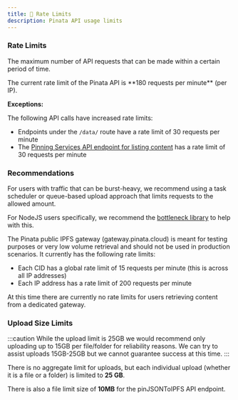 ```yaml
---
title: 🛑 Rate Limits
description: Pinata API usage limits
---
```



### Rate Limits

The maximum number of API requests that can be made within a certain period of time.

<Tabs>
<TabItem label="Pinata API">
The current rate limit of the Pinata API is **180 requests per minute** (per IP).

**Exceptions:**

The following API calls have increased rate limits:

* Endpoints under the ```/data/``` route have a rate limit of 30 requests per minute
* The [Pinning Services API endpoint for listing content](https://ipfs.github.io/pinning-services-api-spec/) has a rate limit of 30 requests per minute

### Recommendations

For users with traffic that can be burst-heavy, we recommend using a task scheduler or queue-based upload approach that limits requests to the allowed amount.

For NodeJS users specifically, we recommend the [bottleneck library](https://www.npmjs.com/package/bottleneck) to help with this.
</TabItem>

<TabItem label="Public Gateway">
The Pinata public IPFS gateway (gateway.pinata.cloud) is meant for testing purposes or very low volume retrieval and should not be used in production scenarios. It currently has the following rate limits:

- Each CID has a global rate limit of 15 requests per minute (this is across all IP addresses)
- Each IP address has a rate limit of 200 requests per minute
</TabItem>

<TabItem label="Dedicated Gateways">
  At this time there are currently no rate limits for users retrieving content from a dedicated gateway.
</TabItem>

</Tabs>

### Upload Size Limits

:::caution
While the upload limit is 25GB we would recommend only uploading up to 15GB per file/folder for reliability reasons. We can try to assist uploads 15GB-25GB but we cannot guarantee success at this time.
:::

There is no aggregate limit for uploads, but each individual upload (whether it is a file or a folder) is limited to **25 GB**.

There is also a file limit size of **10MB** for the pinJSONToIPFS API endpoint.
